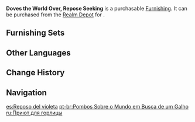 {{Furnishing Infobox
|id             = 372326
|image          = Item Doves the World Over, Repose Seeking.png
|category       = Landform
|subcategory    = Tree
|quality        = 3
|adeptal_energy = 20
|load           = 100
|reduced_load   = 100
|description    = A lush and lovely sakura that is known for shining bluish-black under the moonlight. Its light fragrance is particularly unique, and often wafts over to the distant sea or sky. In nights where no people walk, birds will perch themselves upon this sakura's branches and use it as a peaceful place of repose. Who knows where [[Kaedehara Kazuha|the wanderer]] who gave this tree its nickname is now?
|mention        = Kaedehara Kazuha
|source1        = [[Realm Depot]]
}}
'''Doves the World Over, Repose Seeking''' is a purchasable [[Furnishing]]. It can be purchased from the [[Realm Depot]] for {{Item|Realm Currency|30|x=80}}.

==Furnishing Sets==
{{Craft Usage}}

==Other Languages==
{{Other Languages
|en      = Doves the World Over, Repose Seeking
|zhs     = 「世纷鸠羽寻栖枝」
|zhs_rm  = "Shì Fēn Jiū Yǔ Xún Qīzhī"
|zht     = 「世紛鳩羽尋棲枝」
|zht_rm  = "Shì Fēn Jiū Yǔ Xún Qīzhī"
|zh_tl   = "Dove Wings Among Worldly Disputes Seeking A Branch to Perch"
|ja      = 「乱世を彷徨う鳩羽」
|ja_rm   = "Ransei wo Samayou Hatoba"
|ja_tl   = "Dove Wings Roaming a Turbulent World"
|ja_note = Additionally, {{ja|鳩羽色|rm=hatoba-iro|lit=dove wing color}} refers to a shade of grayish purple, named in the English item description as "bluish-black."
|ko      = 「비둘기의 안식처」
|ko_rm   = "Bidulgi-ui Ansikcheo"
|ko_tl   = "Relief of Doves"
|es      = Reposo del violeta
|es_tl   = The Violet's Repose
|fr      = «&nbsp;Colombes à la recherche d'une branche&nbsp;»
|fr_tl   = "Doves Seeking a Branch"
|ru      = Приют для горлицы
|ru_tl   = Refuge for a {{w|European turtle dove|Turtledove}}
|th      = "นกพิราบใฝ่หาที่พักพิง"
|th_rm   = 
|th_tl   = 
|vi      = Chim Rừng Tìm Bến Đỗ
|vi_tl   = 
|de      = „Sitzplatz für Vögel“
|de_tl   = "Seat for Birds"
|id      = "Pohon Peristirahatan Merpati"
|id_tl   = "Resting Tree for Doves"
|pt      = Pombos Sobre o Mundo em Busca de um Galho
|pt_tl   = 
|tr      = Dünyanın Etrafında Dinlence Yeri Arayan Kuğular
|tr_tl   = 
|it      = Colombe in ogni angolo del mondo cercano riposo
|it_tl   = 
}}

==Change History==
{{Change History|2.2}}

==Navigation==
{{Furnishing Navbox|exterior}}

[[es:Reposo del violeta]]
[[pt-br:Pombos Sobre o Mundo em Busca de um Galho]]
[[ru:Приют для горлицы]]